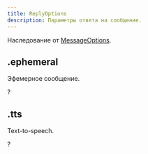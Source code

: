 ```yaml
---
title: ReplyOptions
description: Параметры ответа на сообщение.
---
```


Наследование от [MessageOptions](messageoptions.mdx).

## .ephemeral

Эфемерное сообщение.

?<MdnRef dataType="Boolean" />

## .tts

Text-to-speech.

?<MdnRef dataType="Boolean" />
